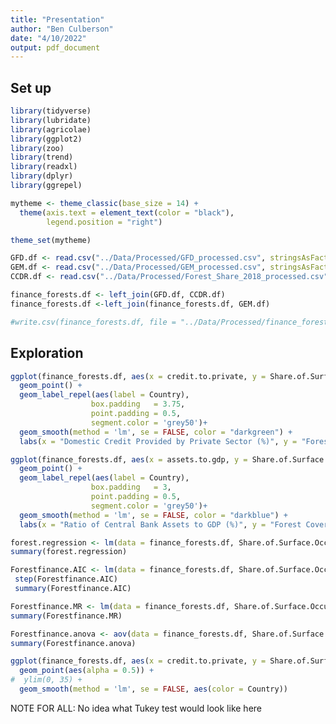 ```yaml
---
title: "Presentation"
author: "Ben Culberson"
date: "4/10/2022"
output: pdf_document
---
```


## Set up

```r
library(tidyverse)
library(lubridate)
library(agricolae)
library(ggplot2)
library(zoo)
library(trend)
library(readxl)
library(dplyr)
library(ggrepel)

mytheme <- theme_classic(base_size = 14) +
  theme(axis.text = element_text(color = "black"), 
        legend.position = "right")

theme_set(mytheme)
```

```r
GFD.df <- read.csv("../Data/Processed/GFD_processed.csv", stringsAsFactors = TRUE)
GEM.df <- read.csv("../Data/Processed/GEM_processed.csv", stringsAsFactors = TRUE)
CCDR.df <- read.csv("../Data/Processed/Forest_Share_2018_processed.csv", stringsAsFactors = TRUE)

finance_forests.df <- left_join(GFD.df, CCDR.df)
finance_forests.df <-left_join(finance_forests.df, GEM.df)

```

```r
#write.csv(finance_forests.df, file = "../Data/Processed/finance_forests.csv", row.names=FALSE)
```

## Exploration

```r
ggplot(finance_forests.df, aes(x = credit.to.private, y = Share.of.Surface.Occupied.by.Forest)) + 
  geom_point() +
  geom_label_repel(aes(label = Country),
                  box.padding   = 3.75, 
                  point.padding = 0.5,
                  segment.color = 'grey50')+
  geom_smooth(method = 'lm', se = FALSE, color = "darkgreen") +
  labs(x = "Domestic Credit Provided by Private Sector (%)", y = "Forest Coverage (%)", title = "Forest Coverage to Private Credit Percentage")
```
```r
ggplot(finance_forests.df, aes(x = assets.to.gdp, y = Share.of.Surface.Occupied.by.Forest, label=Country)) + 
  geom_point() +
  geom_label_repel(aes(label = Country),
                  box.padding   = 3, 
                  point.padding = 0.5,
                  segment.color = 'grey50')+
  geom_smooth(method = 'lm', se = FALSE, color = "darkblue") +
  labs(x = "Ratio of Central Bank Assets to GDP (%)", y = "Forest Coverage (%)", title = "Forest Coverage to Central Asset Percentage")
```

```r
forest.regression <- lm(data = finance_forests.df, Share.of.Surface.Occupied.by.Forest ~ credit.to.private)
summary(forest.regression)

```

```r
Forestfinance.AIC <- lm(data = finance_forests.df, Share.of.Surface.Occupied.by.Forest ~ credit.to.private + assets.to.gdp)
 step(Forestfinance.AIC)
 summary(Forestfinance.AIC)

Forestfinance.MR <- lm(data = finance_forests.df, Share.of.Surface.Occupied.by.Forest ~ credit.to.private + assets.to.gdp)
summary(Forestfinance.MR)

```

```r
Forestfinance.anova <- aov(data = finance_forests.df, Share.of.Surface.Occupied.by.Forest ~ credit.to.private)
summary(Forestfinance.anova)
```

```r
ggplot(finance_forests.df, aes(x = credit.to.private, y = Share.of.Surface.Occupied.by.Forest, color = Country)) + 
  geom_point(aes(alpha = 0.5)) +
#  ylim(0, 35) +
  geom_smooth(method = 'lm', se = FALSE, aes(color = Country))

```

NOTE FOR ALL: No idea what Tukey test would look like here
